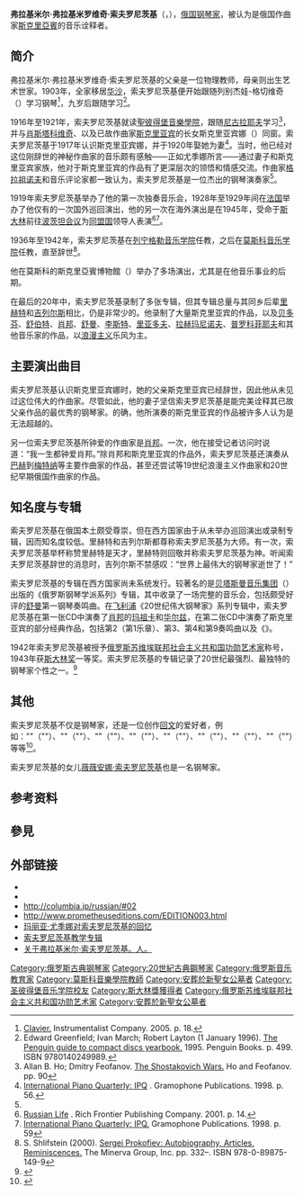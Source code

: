 {{Refimprove|time=2017-06-15T14:33:38+00:00}} 
{{Infobox musical artist
| name        =弗拉基米尔·索夫罗尼茨基
| image       =Sofronitsky.jpg
| caption     =索夫罗尼茨基在演奏
| background  = 音乐家
| birth_date  ={{OldStyleDate|1901年|5月8日|4月25日}}
| birth_place = [[圣彼得堡|圣彼得堡]]
| death_date  = {{death date and age|1961|8|29|1901|5|8}}
| death_place = [[莫斯科|莫斯科]]
| nationality = {{USSR}}
| education   = [[圣彼得堡音乐学院|圣彼得堡音乐学院]]
| occupation  = 钢琴家
| years_active= 1919年-1961年
| awards={{列宁勋章}} {{苏联荣誉勋章}} {{苏联荣誉勋章}} <br/>{{苏俄功勋艺术家}} {{斯大林奖}}
}}
'''弗拉基米尔·弗拉基米罗维奇·索夫罗尼茨基'''（{{lang-ru|Владимир Владимирович Софроницкий}}，{{bd|1901年|5月8日|1961年|8月29日|catIdx=S索}}），[[俄国|俄国]][[钢琴家|钢琴家]]，被认为是俄国作曲家[[亞歷山大·尼古拉耶維奇·斯克里亞賓|斯克里亞賓]]的音乐诠释者。

==简介==

弗拉基米尔·弗拉基米罗维奇·索夫罗尼茨基的父亲是一位物理教师，母亲则出生艺术世家。1903年，全家移居[[华沙|华沙]]，索夫罗尼茨基便开始跟随列别杰娃-格切维奇（{{lang|ru|А. В. Лебедева-Гецевич}}）学习钢琴<ref>[https://books.google.cz/books?id=9oUJAQAAMAAJ&redir_esc=y Clavier.] {{Wayback|url=https://books.google.cz/books?id=9oUJAQAAMAAJ&redir_esc=y |date=20210628161700 }} Instrumentalist Company. 2005. p. 18.</ref>，九岁后跟随{{le|亚历山大·米哈沃夫斯基|Aleksander Michałowski|米哈沃夫斯基}}学习<ref>Edward Greenfield; Ivan March; Robert Layton (1 January 1996). [https://books.google.cz/books?id=DTI5AQAAIAAJ&redir_esc=y The Penguin guide to compact discs yearbook,] {{Wayback|url=https://books.google.cz/books?id=DTI5AQAAIAAJ&redir_esc=y |date=20210628221156 }} 1995. Penguin Books. p. 499. <nowiki>ISBN 9780140249989</nowiki>.</ref>。

1916年至1921年，索夫罗尼茨基就读[[聖彼得堡音樂學院|聖彼得堡音樂學院]]，跟随[[列昂尼德·弗拉基米罗维奇·尼古拉耶夫|尼古拉耶夫]]学习<ref>Allan B. Ho; Dmitry Feofanov. [https://books.google.cz/books?id=WeSurvxLAhkC&pg=PA90&redir_esc=y#v=onepage&q&f=false The Shostakovich Wars.] {{Wayback|url=https://books.google.cz/books?id=WeSurvxLAhkC&pg=PA90&redir_esc=y#v=onepage&q&f=false |date=20210629001547 }} Ho and Feofanov. pp. 90</ref>，并与[[德米特里·德米特里耶维奇·肖斯塔科维奇|肖斯塔科维奇]]、{{le|玛丽亚·韦尼阿米诺夫娜·尤季娜|Maria Yudina|尤季娜}}以及已故作曲家[[亚历山大·尼古拉耶維奇·斯克里亚宾|斯克里亚宾]]的长女斯克里亚宾娜（{{lang|ru|Е. А. Скрябина}}）同窗。索夫罗尼茨基于1917年认识斯克里亚宾娜，并于1920年娶她为妻<ref>[https://books.google.cz/books?id=MF45AQAAIAAJ&redir_esc=y International Piano Quarterly: IPQ] {{Wayback|url=https://books.google.cz/books?id=MF45AQAAIAAJ&redir_esc=y |date=20210627232906 }}. Gramophone Publications. 1998. p. 56.</ref>。当时，他已经对这位刚辞世的神秘作曲家的音乐颇有感触——正如尤季娜所言——通过妻子和斯克里亚宾家族，他对于斯克里亚宾的作品有了更深层次的领悟和情感交流。作曲家[[亚历山大·康斯坦丁诺维奇·格拉祖诺夫|格拉祖诺夫]]和音乐评论家{{le|亚历山大·维亚切斯拉沃维奇·奥斯索夫斯基|Alexander Ossovsky|奥斯索夫斯基}}都一致认为，索夫罗尼茨基是一位杰出的钢琴演奏家<ref name="almanac"/>。

1919年索夫罗尼茨基举办了他的第一次独奏音乐会，1928年至1929年间在[[法国|法国]]举办了他仅有的一次国外巡回演出，他的另一次在海外演出是在1945年，受命于[[斯大林|斯大林]]前往[[波茨坦会议|波茨坦会议]]为[[同盟国_(第二次世界大战)|同盟国]]领导人表演<ref>[https://books.google.cz/books?id=384VAQAAMAAJ&redir_esc=y Russian Life] {{Wayback|url=https://books.google.cz/books?id=384VAQAAMAAJ&redir_esc=y |date=20210628151706 }}. Rich Frontier Publishing Company. 2001. p. 14.</ref><ref>[https://books.google.cz/books?id=MF45AQAAIAAJ&redir_esc=y International Piano Quarterly: IPQ.] {{Wayback|url=https://books.google.cz/books?id=MF45AQAAIAAJ&redir_esc=y |date=20210627232906 }} Gramophone Publications. 1998. p. 59</ref>。

1936年至1942年，索夫罗尼茨基在[[圣彼得堡音乐学院|列宁格勒音乐学院]]任教，之后在[[莫斯科音乐学院|莫斯科音乐学院]]任教，直至辞世<ref>S. Shlifstein (2000). [https://books.google.cz/books?id=VOnVVbaYt28C&pg=PA332&redir_esc=y#v=onepage&q&f=false Sergei Prokofiev: Autobiography, Articles, Reminiscences.] {{Wayback|url=https://books.google.cz/books?id=VOnVVbaYt28C&pg=PA332&redir_esc=y#v=onepage&q&f=false |date=20210629003901 }} The Minerva Group, Inc. pp. 332–. ISBN 978-0-89875-149-9</ref>。

他在莫斯科的斯克里亞賓博物館（{{lang|en|Scriabin Museum}}）举办了多场演出，尤其是在他音乐事业的后期。

在最后的20年中，索夫罗尼茨基录制了多张专辑，但其专辑总量与其同乡后辈[[斯维亚托斯拉夫·里赫特|里赫特]]和[[埃米尔·格里戈里耶维奇·吉列尔斯|吉列尔斯]]相比，仍是非常少的。他录制了大量斯克里亚宾的作品，以及[[路德维希·范·贝多芬|贝多芬]]、[[弗朗茨·舒伯特|舒伯特]]、[[弗雷德里克·肖邦|肖邦]]、[[罗伯特·舒曼|舒曼]]、[[弗朗茨·李斯特|李斯特]]、[[阿纳托利·康斯坦丁诺维奇·里亚多夫|里亚多夫]]、[[谢尔盖·瓦西里耶维奇·拉赫玛尼诺夫|拉赫玛尼诺夫]]、[[普罗科菲耶夫|普罗科菲耶夫]]和其他音乐家的作品，以[[浪漫主义|浪漫主义]]乐风为主。

==主要演出曲目==

索夫罗尼茨基认识斯克里亚宾娜时，她的父亲斯克里亚宾已经辞世，因此他从未见过这位伟大的作曲家。尽管如此，他的妻子坚信索夫罗尼茨基是能完美诠释其已故父亲作品的最优秀的钢琴家。的确，他所演奏的斯克里亚宾的作品被许多人认为是无法超越的{{Citation needed|date=2017-06-15}}。

另一位索夫罗尼茨基所钟爱的作曲家是[[弗雷德里克·肖邦|肖邦]]。一次，他在接受记者访问时说道：“我一生都钟爱肖邦。”除肖邦和斯克里亚宾的作品外，索夫罗尼茨基还演奏从[[约翰·塞巴斯蒂安·巴赫|巴赫]]到[[尼古拉·卡尔洛维奇·梅特纳|梅特纳]]等主要作曲家的作品，甚至还尝试{{link-ru|鲍里斯·格里戈里耶维奇·戈利奇|Гольц, Борис Григорьевич|戈利奇}}等19世纪浪漫主义作曲家和20世纪早期俄国作曲家的作品。

==知名度与专辑==

索夫罗尼茨基在俄国本土颇受尊崇，但在西方国家由于从未举办巡回演出或录制专辑，因而知名度较低。里赫特和吉列尔斯都尊称索夫罗尼茨基为大师。有一次，索夫罗尼茨基举杯称赞里赫特是天才，里赫特则回敬并称索夫罗尼茨基为神。听闻索夫罗尼茨基辞世的消息时，吉列尔斯不禁感叹：“世界上最伟大的钢琴家逝世了！”

索夫罗尼茨基的专辑在西方国家尚未系统发行。较著名的是[[贝塔斯曼音乐集团|贝塔斯曼音乐集团]]（{{lang|en|BMG}}）出版的《俄罗斯钢琴学派系列》专辑，其中收录了一场完整的音乐会，包括颇受好评的[[罗伯特·舒曼|舒曼]]第一钢琴奏鸣曲。在[[飞利浦唱片|飞利浦]]《20世纪伟大钢琴家》系列专辑中，索夫罗尼茨基在第一张CD中演奏了[[弗雷德里克·肖邦|肖邦]]的[[玛祖卡|玛祖卡]]和[[华尔兹|华尔兹]]，在第二张CD中演奏了斯克里亚宾的部分经典作品，包括第2（第1乐章）、第3、第4和第9奏鸣曲以及《{{le|朝向火焰|Vers la flamme}}》。

1942年索夫罗尼茨基被授予[[俄罗斯苏维埃联邦社会主义共和国功勋艺术家|俄罗斯苏维埃联邦社会主义共和国功勋艺术家]]称号，1943年获[[斯大林奖|斯大林奖]]一等奖。索夫罗尼茨基的专辑记录了20世纪最强烈、最独特的钢琴家个性之一。<ref>{{Cite web|title=Sofronitsky, Vladimir|url=https://www.oxfordmusiconline.com/grovemusic/view/10.1093/gmo/9781561592630.001.0001/omo-9781561592630-e-0000026096|access-date=2021-06-25|work=Grove Music Online|language=en|archive-date=2021-06-04|archive-url=https://web.archive.org/web/20210604165435/https://www.oxfordmusiconline.com/grovemusic/view/10.1093/gmo/9781561592630.001.0001/omo-9781561592630-e-0000026096|dead-url=no}}</ref>

== 其他 ==
索夫罗尼茨基不仅是钢琴家，还是一位创作[[回文|回文]]的爱好者，例如："{{lang|ru|Не пошл Шопен}}"（"{{lang|en|There were going to Chopin}}"）、"{{lang|ru|Хил, худ он, но дух лих}}"（"{{lang|en|Hill, thin it, but the spirit lih}}"）、"{{lang|ru|Давид, иди в ад!}}"（"{{lang|en|David, go to hell}}"）、"{{lang|ru|Он в аду давно}}"（"{{lang|en|He's in hell for a long time}}"）、"{{lang|ru|Он пел о Киле великолепно}}"（"{{lang|en|He sang of Kiel great}}"）、"{{lang|ru|Аргентина манит негра}}"（"{{lang|en|Argentina beckons negro}}"）、"{{lang|ru|Велика Анна аки лев}}"（"{{lang|en|Great is Anna like a lion}}"）、"{{lang|ru|Но невидим архангел, мороз узором лег на храм, и дивен он}}"（"{{lang|en|But the angel invisible, the frost pattern went to the temple, and it is wondrous}}"）等等<ref name="almanac">{{cite web | language=en | url=http://calendr.net/person/1647 | title=Vladimir Sofronitsky | accessdate=2017-06-15 }}{{Dead link|date=2019年10月 |bot=InternetArchiveBot |fix-attempted=yes }}</ref>。

索夫罗尼茨基的女儿[[薇薇安娜·索夫罗尼茨基|薇薇安娜·索夫罗尼茨基]]也是一名钢琴家。

== 参考资料 ==
{{reflist}}

== 參見 ==
{{portal|古典音樂}}

==外部链接==
*  {{official website|http://www.sofronitsky.ru}}{{language icon|ru}}{{language icon|en}}
*  {{Discogs artist|957562}}
*  http://columbia.jp/russian/#02 {{Wayback|url=http://columbia.jp/russian/#02 |date=20220209135004 }}{{language icon|ja}}
*  http://www.prometheuseditions.com/EDITION003.html {{Wayback|url=http://www.prometheuseditions.com/EDITION003.html |date=20220125022023 }}{{language icon|en}}
*[https://web.archive.org/web/20081021071631/http://www.math.uchicago.edu/~ryzhik/sofr.html 玛丽亚·尤季娜对索夫罗尼茨基的回忆]
*[https://www.prometheuseditions.com/EDITION003.html 索夫罗尼茨基教学专辑] {{Wayback|url=https://www.prometheuseditions.com/EDITION003.html |date=20170425203607 }}
*[https://www.peoples.ru/art/music/classical/sofronitsky/ 关于弗拉基米尔·索夫罗尼茨基。人。] {{Wayback|url=https://www.peoples.ru/art/music/classical/sofronitsky/ |date=20210513230755 }}

{{Authority control}}
{{DEFAULTSORT:Sofronitsky, Vladimir}}
[[Category:俄罗斯古典钢琴家|Category:俄罗斯古典钢琴家]]
[[Category:20世紀古典鋼琴家|Category:20世紀古典鋼琴家]]
[[Category:俄罗斯音乐教育家|Category:俄罗斯音乐教育家]]
[[Category:莫斯科音樂學院教師|Category:莫斯科音樂學院教師]]
[[Category:安葬於新聖女公墓者|Category:安葬於新聖女公墓者]]
[[Category:圣彼得堡音乐学院校友|Category:圣彼得堡音乐学院校友]]
[[Category:斯大林獎獲得者|Category:斯大林獎獲得者]]
[[Category:俄罗斯苏维埃联邦社会主义共和国功勋艺术家|Category:俄罗斯苏维埃联邦社会主义共和国功勋艺术家]]
[[Category:安葬於新聖女公墓者|Category:安葬於新聖女公墓者]]